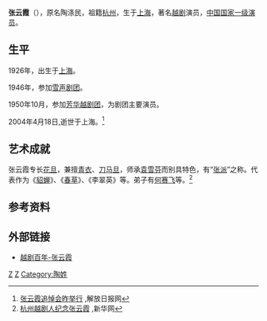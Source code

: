 '''张云霞'''（{{bd|1926年|7月|2004年|4月18日|catIdx=Z张云霞}}），原名陶涤民，祖籍[[杭州|杭州]]，生于[[上海|上海]]，著名[[越剧|越剧]]演员，[[中国|中国]][[国家一级演员|国家一级演员]]。


== 生平 ==
1926年，出生于[[上海|上海]]。

1946年，参加[[雪声剧团|雪声剧团]]。

1950年10月，参加[[芳华越剧团|芳华越剧团]]，为剧团主要演员。

2004年4月18日,逝世于上海。<ref>[http://www.jfdaily.com.cn/gb/node2/node142/node3894/userobject1ai478972.html 张云霞追悼会昨举行] {{Wayback|url=http://www.jfdaily.com.cn/gb/node2/node142/node3894/userobject1ai478972.html |date=20040509221419 }},解放日报网</ref>

== 艺术成就 ==
张云霞专长[[花旦|花旦]]，兼擅[[青衣_(戏剧)|青衣]]、[[刀马旦|刀马旦]]，师承[[袁雪芬|袁雪芬]]而别具特色，有“[[越剧流派|张派]]”之称。代表作为《[[貂蝉|貂蝉]]》、《[[春草|春草]]》、《李翠英》等。弟子有[[何赛飞|何赛飞]]等。<ref>[http://www.zj.xinhuanet.com/newscenter/2008-09/25/content_14492803.htm 杭州越剧人纪念张云霞 ] {{Wayback|url=http://www.zj.xinhuanet.com/newscenter/2008-09/25/content_14492803.htm |date=20160304142332 }},新华网</ref>

==参考资料== 

<references />


== 外部链接 ==
*[https://web.archive.org/web/20160304082024/http://yj100.zjcnt.com/Article/2006-03-20/162.shtml 越剧百年-张云霞]

[[Category:越剧演员|Z]]
[[Category:上海人|Z]]
[[Category:陶姓|Category:陶姓]]